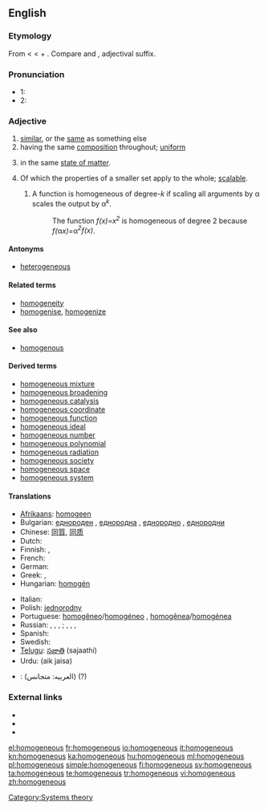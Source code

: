 ==English==

===Etymology===
From {{etyl|ML.}} {{term|homogeneus|lang=la}} < {{etyl|grc|en}} {{term|ὁμογενής||of the same race, family or kind|lang=grc}} <  {{term|ὁμός||same|tr=homos|lang=grc}} + {{term|γένος|tr=genos||kind|lang=grc}}. Compare {{term|homo-||same|lang=en}} and {{term|-ous|lang=en}}, adjectival suffix.

===Pronunciation===
* 1: {{IPA|/ho.məˈdʒi.ni.əs/}}
* 2: {{IPA|/həˈmɑ.dʒɪ.nəs/}}
*: {{audio|en-us-homogeneous.ogg|Audio (US)}}
*: {{audio|en-uk-homogeneous.ogg|Audio (UK)}}

===Adjective===
{{en-adj|-}}

# [[similar]], or the [[same]] as something else
# having the same [[composition]] throughout; [[uniform]]
# {{chemistry}} in the same [[state of matter]].
# {{mathematics}} Of which the properties of a smaller set apply to the whole; [[scalable]].
## {{mathematics}} A function is homogeneous of degree-''k'' if scaling all arguments by α scales the output by α<sup>''k''</sup>.
##: The function ''f(x)=x<sup>2</sup>'' is homogeneous of degree 2 because ''f(''α''x)=''α''<sup>2</sup>f(x)''.

====Antonyms====
* [[heterogeneous]]

====Related terms====
* [[homogeneity]]
* [[homogenise]], [[homogenize]]

====See also====
* [[homogenous]]

====Derived terms====
* [[homogeneous mixture]]
* [[homogeneous broadening]]
* [[homogeneous catalysis]]
* [[homogeneous coordinate]]
* [[homogeneous function]]
* [[homogeneous ideal]]
* [[homogeneous number]]
* [[homogeneous polynomial]]
* [[homogeneous radiation]]
* [[homogeneous society]]
* [[homogeneous space]]
* [[homogeneous system]]

====Translations====
{{trans-top}}
* [[Afrikaans]]: [[homogeen]]
* Bulgarian: [[еднороден]] {{m}}, [[еднородна]] {{f}}, [[еднородно]] {{n}}, [[еднородни]] {{p}}
* Chinese: [[同質]], [[同质]]
* Dutch: {{t+|nl|homogeen}}
* Finnish: {{t+|fi|yhtenäinen}}, {{t+|fi|homogeeninen}}
* French: {{t+|fr|homogène}}
* German: {{t+|de|homogen}}
* Greek: {{t|el|ομοιογενής|m|f|tr=omoiogenís|sc=Grek}}, {{t|el|ομογενής|m|f|tr=omogenís|sc=Grek}}
* Hungarian: [[homogén]]
{{trans-mid}}
* Italian: {{t+|it|omogeneo}}
* Polish: [[jednorodny]]
* Portuguese: [[homogêneo]]/[[homogéneo]] {{m}}, [[homogênea]]/[[homogénea]] {{f}}
* Russian: {{t|ru|гомогенный|m}}, {{t|ru|гомогенная|f}}, {{t|ru|гомогенное|n}}, {{t|ru|гомогенные|p}}; {{t|ru|однородный|m}}, {{t|ru|однородная|f}}, {{t|ru|однородное|n}}, {{t|ru|однородные|p}}
* Spanish: {{t+|es|homogéneo}}
* Swedish: {{t+|sv|homogen}}
* [[Telugu]]: [[సజాతి]] (sajaathi)
* Urdu: (aik jaisa)
{{trans-bottom}}

{{checktrans-top}}
* {{ttbc|Arabic}}: (العربيه: متجانس) (?)
{{checktrans-bottom}}

===External links===
* {{R:Webster 1913}}
* {{R:Century 1911}}
* {{R:OneLook}}

[[Category:Systems theory]]

[[el:homogeneous]]
[[fr:homogeneous]]
[[io:homogeneous]]
[[it:homogeneous]]
[[kn:homogeneous]]
[[ka:homogeneous]]
[[hu:homogeneous]]
[[ml:homogeneous]]
[[pl:homogeneous]]
[[simple:homogeneous]]
[[fi:homogeneous]]
[[sv:homogeneous]]
[[ta:homogeneous]]
[[te:homogeneous]]
[[tr:homogeneous]]
[[vi:homogeneous]]
[[zh:homogeneous]]